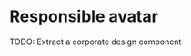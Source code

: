 

<Meta
  title="Components/Member avatars and buttons/ResponsibleAvatar"
  decorators={decorators}
/>

# Responsible avatar

TODO: Extract a corporate design component


